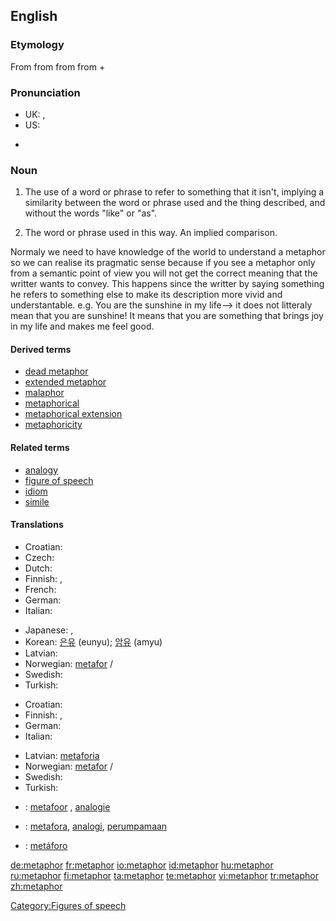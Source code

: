 {{wikipedia}}
==English==

===Etymology===
From {{etyl|la|en}} {{term|metaphora|lang=la}} from {{etyl|grc|en}} {{term|μεταφορά|tr=metaphora|lang=grc|sc=polytonic}} from {{term|μεταφέρω||I transfer, apply|tr=metapherō|lang=grc|sc=polytonic}} from {{term|μετά||between|tr=meta|lang=grc|sc=polytonic}} + {{term|φέρω||I bear, carry|tr=pherō|lang=grc|sc=polytonic}}

===Pronunciation===
* UK: {{IPA|/"mɛt.ə.fə|/ˈmɛt.ə.fɔː(ɹ)/}}, {{SAMPA|/"mEt.@.f@/|/"mEt.@.fO:(r)/}}
* US: {{IPA|/ˈmetəfər/}}
*: {{audio|en-us-metaphor.ogg|Audio (US)}}
* {{hyphenation|meta|phor}}

{{rfp|last syllable of US pronunciation is suspect}}

===Noun===
{{en-noun|s|-}}

# {{uncountable}} The use of a word or phrase to refer to something that it isn't, implying a similarity between the word or phrase used and the thing described, and without the words "like" or "as".
# {{countable}} The word or phrase used in this way.  An implied comparison.

Normaly we need to have knowledge of the world to understand a metaphor so we can realise its pragmatic sense because if you see a metaphor only from a semantic point of view you will not get the correct meaning that the writter wants to convey. This happens since the writter by saying something he refers to something else to make its description more vivid and understantable. e.g. You are the sunshine in my life--> it does not litteraly mean that you are sunshine! It means that you are something that brings joy in my life and makes me feel good.

====Derived terms====
* [[dead metaphor]]
* [[extended metaphor]]
* [[malaphor]]
* [[metaphorical]]
* [[metaphorical extension]]
* [[metaphoricity]]

====Related terms====
* [[analogy]]
* [[figure of speech]]
* [[idiom]]
* [[simile]]

====Translations====
{{trans-top|uncountable: figure of speech}}
* Croatian: {{t-|hr|metafora|f}}
* Czech: {{t-|cs|metafora|f}}
* Dutch: {{t+|nl|metafoor}}
* Finnish: {{t+|fi|vertauskuva}},  {{t+|fi|metafora}}
* French: {{t+|fr|métaphore|f}}
* German: {{t+|de|Metapher|f}}
* Italian: {{t+|it|metafora|f}}
{{trans-mid}}
* Japanese: {{t-|ja|比喩|sc=Jpan}}, {{t-|ja|ひゆ|tr=hiyu|sc=Jpan}}
* Korean: [[은유]] (eunyu); [[암유]] (amyu)
* Latvian: {{t-|lv|metafora|f|xs=Latvian}}
* Norwegian: [[metafor]] {{c}}/{{m}}
* Swedish: {{t-|sv|metafor|c}}
* Turkish: {{t+|tr|metafor|c}}
{{trans-bottom}}

{{trans-top|countable: word or phrase used in metaphor}}
* Croatian: {{t-|hr|metafora|f}}
* Finnish: {{t+|fi|vertauskuva}},  {{t+|fi|metafora}}
* German: {{t+|de|Metapher|f}}
* Italian: {{t+|it|metafora|f}}
{{trans-mid}}
* Latvian: [[metaforia]] {{f}}
* Norwegian: [[metafor]] {{c}}/{{m}}
* Swedish: {{t-|sv|metafor|c}}
* Turkish: {{t+|tr|metafor|c}}
{{trans-bottom}}

{{checktrans-top}}
* {{ttbc|Dutch}}: [[metafoor]] {{m}}, [[analogie]] {{f}}
* {{ttbc|Indonesian}}: [[metafora]], [[analogi]], [[umpama|perumpamaan]]
* {{ttbc|Spanish}}: [[metáforo]] {{m}}
{{trans-bottom}}

[[Category:Figures of speech]]

[[de:metaphor]]
[[fr:metaphor]]
[[io:metaphor]]
[[id:metaphor]]
[[hu:metaphor]]
[[ru:metaphor]]
[[fi:metaphor]]
[[ta:metaphor]]
[[te:metaphor]]
[[vi:metaphor]]
[[tr:metaphor]]
[[zh:metaphor]]